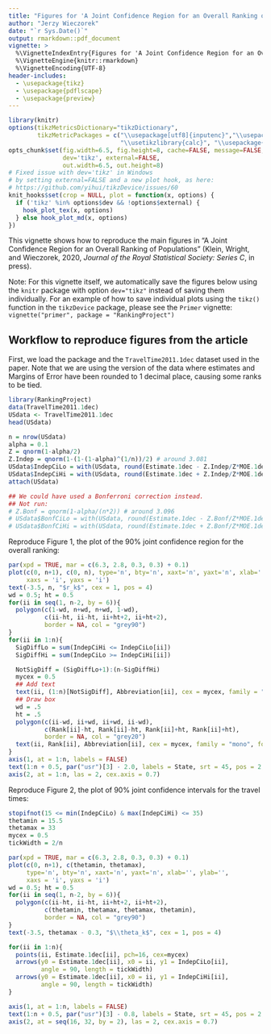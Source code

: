 ---
title: "Figures for 'A Joint Confidence Region for an Overall Ranking of Populations'"
author: "Jerzy Wieczorek"
date: "`r Sys.Date()`"
output: rmarkdown::pdf_document
vignette: >
  %\VignetteIndexEntry{Figures for 'A Joint Confidence Region for an Overall Ranking of Populations'}
  %\VignetteEngine{knitr::rmarkdown}
  %\VignetteEncoding{UTF-8}
header-includes:
  - \usepackage{tikz}
  - \usepackage{pdflscape}
  - \usepackage{preview}
---

```{r, echo=FALSE, cache=FALSE}
library(knitr)
options(tikzMetricsDictionary="tikzDictionary",
        tikzMetricPackages = c("\\usepackage[utf8]{inputenc}","\\usepackage[T1]{fontenc}",
                               "\\usetikzlibrary{calc}", "\\usepackage{amssymb}"))
opts_chunk$set(fig.width=6.5, fig.height=8, cache=FALSE, message=FALSE,
               dev='tikz', external=FALSE,
               out.width=6.5, out.height=8)
# Fixed issue with dev='tikz' in Windows
# by setting external=FALSE and a new plot hook, as here:
# https://github.com/yihui/tikzDevice/issues/60
knit_hooks$set(crop = NULL, plot = function(x, options) {
  if ('tikz' %in% options$dev && !options$external) {
    hook_plot_tex(x, options)
  } else hook_plot_md(x, options)
})
```

This vignette shows how to reproduce the main figures in "A Joint Confidence Region for an Overall Ranking of Populations" (Klein, Wright, and Wieczorek, 2020, *Journal of the Royal Statistical Society: Series C*, in press).

Note: For this vignette itself, we automatically save the figures below using the `knitr` package with option `dev="tikz"` instead of saving them individually. For an example of how to save individual plots using the `tikz()` function in the `tikzDevice` package, please see the `Primer` vignette:  
`vignette("primer", package = "RankingProject")`


## Workflow to reproduce figures from the article

First, we load the package and the `TravelTime2011.1dec` dataset used in the paper. Note that we are using the version of the data where estimates and Margins of Error have been rounded to 1 decimal place, causing some ranks to be tied.

```{r}
library(RankingProject)
data(TravelTime2011.1dec)
USdata <- TravelTime2011.1dec
head(USdata)

n = nrow(USdata)
alpha = 0.1
Z = qnorm(1-alpha/2)
Z.Indep = qnorm(1-(1-(1-alpha)^(1/n))/2) # around 3.081
USdata$IndepCiLo = with(USdata, round(Estimate.1dec - Z.Indep/Z*MOE.1dec, 1))
USdata$IndepCiHi = with(USdata, round(Estimate.1dec + Z.Indep/Z*MOE.1dec, 1))
attach(USdata)

## We could have used a Bonferroni correction instead.
## Not run:
# Z.Bonf = qnorm(1-alpha/(n*2)) # around 3.096
# USdata$BonfCiLo = with(USdata, round(Estimate.1dec - Z.Bonf/Z*MOE.1dec, 1))
# USdata$BonfCiHi = with(USdata, round(Estimate.1dec + Z.Bonf/Z*MOE.1dec, 1))
```

Reproduce Figure 1, the plot of the 90% joint confidence region for the overall ranking:

```{r, eval=FALSE}
par(xpd = TRUE, mar = c(6.3, 2.8, 0.3, 0.3) + 0.1)
plot(c(0, n+1), c(0, n), type='n', bty='n', xaxt='n', yaxt='n', xlab='', ylab='',
     xaxs = 'i', yaxs = 'i')
text(-3.5, n, "$r_k$", cex = 1, pos = 4)
wd = 0.5; ht = 0.5
for(ii in seq(1, n-2, by = 6)){
  polygon(c(1-wd, n+wd, n+wd, 1-wd),
          c(ii-ht, ii-ht, ii+ht+2, ii+ht+2),
          border = NA, col = "grey90")
}
for(ii in 1:n){
  SigDiffLo = sum(IndepCiHi <= IndepCiLo[ii])
  SigDiffHi = sum(IndepCiLo >= IndepCiHi[ii])

  NotSigDiff = (SigDiffLo+1):(n-SigDiffHi)
  mycex = 0.5
  ## Add text
  text(ii, (1:n)[NotSigDiff], Abbreviation[ii], cex = mycex, family = "mono", font = 2)
  ## Draw box
  wd = .5
  ht = .5
  polygon(c(ii-wd, ii+wd, ii+wd, ii-wd),
          c(Rank[ii]-ht, Rank[ii]-ht, Rank[ii]+ht, Rank[ii]+ht),
          border = NA, col = "grey20")
  text(ii, Rank[ii], Abbreviation[ii], cex = mycex, family = "mono", font = 2, col = "white")
}
axis(1, at = 1:n, labels = FALSE)
text(1:n + 0.5, par("usr")[3] - 2.0, labels = State, srt = 45, pos = 2, xpd = TRUE, cex = 0.7)
axis(2, at = 1:n, las = 2, cex.axis = 0.7)
```

\begin{landscape}
```{r, fig.width=8.5, fig.height=5.5, echo=FALSE}
par(xpd = TRUE, mar = c(6.3, 2.8, 0.3, 0.3) + 0.1)
plot(c(0, n+1), c(0, n), type='n', bty='n', xaxt='n', yaxt='n', xlab='', ylab='',
     xaxs = 'i', yaxs = 'i')
text(-3.5, n, "$r_k$", cex = 1, pos = 4)
wd = 0.5; ht = 0.5
for(ii in seq(1, n-2, by = 6)){
  polygon(c(1-wd, n+wd, n+wd, 1-wd),
          c(ii-ht, ii-ht, ii+ht+2, ii+ht+2),
          border = NA, col = "grey90")
}
for(ii in 1:n){
  SigDiffLo = sum(IndepCiHi <= IndepCiLo[ii])
  SigDiffHi = sum(IndepCiLo >= IndepCiHi[ii])

  NotSigDiff = (SigDiffLo+1):(n-SigDiffHi)
  mycex = 0.5
  ## Add text
  text(ii, (1:n)[NotSigDiff], Abbreviation[ii], cex = mycex, family = "mono", font = 2)
  ## Draw box
  wd = .5
  ht = .5
  polygon(c(ii-wd, ii+wd, ii+wd, ii-wd),
          c(Rank[ii]-ht, Rank[ii]-ht, Rank[ii]+ht, Rank[ii]+ht),
          border = NA, col = "grey20")
  text(ii, Rank[ii], Abbreviation[ii], cex = mycex, family = "mono", font = 2, col = "white")
}
axis(1, at = 1:n, labels = FALSE)
text(1:n + 0.5, par("usr")[3] - 2.0, labels = State, srt = 45, pos = 2, xpd = TRUE, cex = 0.7)
axis(2, at = 1:n, las = 2, cex.axis = 0.7)
```
\end{landscape}

Reproduce Figure 2, the plot of 90% joint confidence intervals for the travel times:

```{r, eval=FALSE}
stopifnot(15 <= min(IndepCiLo) & max(IndepCiHi) <= 35)
thetamin = 15.5
thetamax = 33
mycex = 0.5
tickWidth = 2/n

par(xpd = TRUE, mar = c(6.3, 2.8, 0.3, 0.3) + 0.1)
plot(c(0, n+1), c(thetamin, thetamax),
     type='n', bty='n', xaxt='n', yaxt='n', xlab='', ylab='',
     xaxs = 'i', yaxs = 'i')
wd = 0.5; ht = 0.5
for(ii in seq(1, n-2, by = 6)){
  polygon(c(ii-ht, ii-ht, ii+ht+2, ii+ht+2),
          c(thetamin, thetamax, thetamax, thetamin),
          border = NA, col = "grey90")
}
text(-3.5, thetamax - 0.3, "$\\theta_k$", cex = 1, pos = 4)

for(ii in 1:n){
  points(ii, Estimate.1dec[ii], pch=16, cex=mycex)
  arrows(y0 = Estimate.1dec[ii], x0 = ii, y1 = IndepCiLo[ii],
         angle = 90, length = tickWidth)
  arrows(y0 = Estimate.1dec[ii], x0 = ii, y1 = IndepCiHi[ii],
         angle = 90, length = tickWidth)
}

axis(1, at = 1:n, labels = FALSE)
text(1:n + 0.5, par("usr")[3] - 0.8, labels = State, srt = 45, pos = 2, xpd = TRUE, cex = 0.7)
axis(2, at = seq(16, 32, by = 2), las = 2, cex.axis = 0.7)
```

\begin{landscape}
```{r, fig.width=8.5, fig.height=5.5, echo=FALSE}
stopifnot(15 <= min(IndepCiLo) & max(IndepCiHi) <= 35)
thetamin = 15.5
thetamax = 33
mycex = 0.5
tickWidth = 2/n

par(xpd = TRUE, mar = c(6.3, 2.8, 0.3, 0.3) + 0.1)
plot(c(0, n+1), c(thetamin, thetamax),
     type='n', bty='n', xaxt='n', yaxt='n', xlab='', ylab='',
     xaxs = 'i', yaxs = 'i')
wd = 0.5; ht = 0.5
for(ii in seq(1, n-2, by = 6)){
  polygon(c(ii-ht, ii-ht, ii+ht+2, ii+ht+2),
          c(thetamin, thetamax, thetamax, thetamin),
          border = NA, col = "grey90")
}
text(-3.5, thetamax - 0.3, "$\\theta_k$", cex = 1, pos = 4)

for(ii in 1:n){
  points(ii, Estimate.1dec[ii], pch=16, cex=mycex)
  arrows(y0 = Estimate.1dec[ii], x0 = ii, y1 = IndepCiLo[ii],
         angle = 90, length = tickWidth)
  arrows(y0 = Estimate.1dec[ii], x0 = ii, y1 = IndepCiHi[ii],
         angle = 90, length = tickWidth)
}

axis(1, at = 1:n, labels = FALSE)
text(1:n + 0.5, par("usr")[3] - 0.8, labels = State, srt = 45, pos = 2, xpd = TRUE, cex = 0.7)
axis(2, at = seq(16, 32, by = 2), las = 2, cex.axis = 0.7)
```
\end{landscape}
